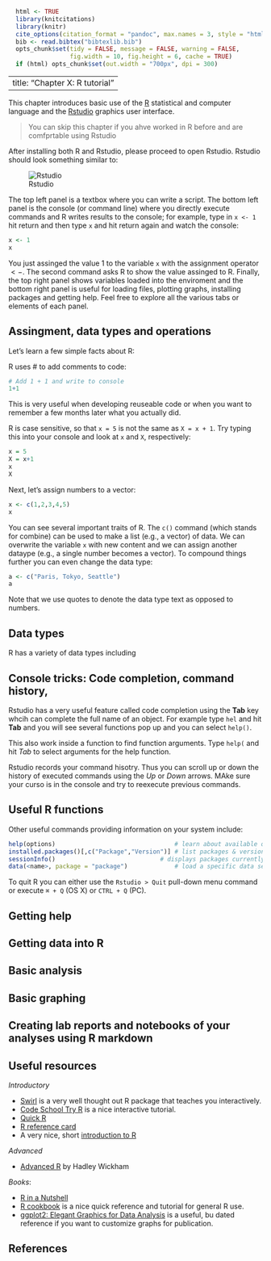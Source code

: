```r
  html <- TRUE
  library(knitcitations)
  library(knitr)
  cite_options(citation_format = "pandoc", max.names = 3, style = "html", hyperlink = "to.doc")
  bib <- read.bibtex("bibtexlib.bib")
  opts_chunk$set(tidy = FALSE, message = FALSE, warning = FALSE, 
                 fig.width = 10, fig.height = 6, cache = TRUE)
  if (html) opts_chunk$set(out.width = "700px", dpi = 300)
```
---
title: "Chapter X:  R tutorial"
---

This chapter introduces basic use of the [R](http://www.r-project.org) statistical and computer language
and the [Rstudio](http://www.rstudio.com/ide/) graphics user interface. 

> You can skip this chapter if you ahve worked in R before and are comfprtable using Rstudio

After installing both R and Rstudio, please proceed to open Rstudio. Rstudio should look something similar to:

![Rstudio](images/Rstudio.tiff)

The top left panel is a textbox where you can write a script. The bottom left panel is the console (or command line) where you directly execute commands and R writes results to the console; for example, type in `x <- 1` hit return and then type `x` and hit return again and watch the console:

```r
x <- 1
x
```

You just assinged the value 1 to the variable `x` with the assignment operator $<-$. The second command asks R to show the value assinged to R. Finally, the top right panel shows variables loaded into the enviroment and the bottom right panel is useful for loading files, plotting graphs, installing packages and getting help. Feel free to explore all the various tabs or elements of each panel. 

Assingment, data types and operations
---

Let's learn a few simple facts about R:

R uses # to add comments to code:
```r
# Add 1 + 1 and write to console
1+1
```

This is very useful when developing reuseable code or when you want to remember a few months later what you actually did.

R is case sensitive, so that `x = 5` is not the same as  `X = x + 1`. Try typing this into your console and look at `x` and `X`, respectively:
```r
x = 5
X = x+1
x
X
```

Next, let's assign numbers to a vector:
```r
x <- c(1,2,3,4,5)
x
```

You can see several important traits of R. The `c()` command (which stands for combine) can be used to make a list (e.g., a vector) of data. We can overwrite the variable `x` with new content and we can assign another dataype (e.g., a single number becomes a vector). To compound things further you can even change the data type:
```r
a <- c("Paris, Tokyo, Seattle")
a
```
Note that we use quotes to denote the data type text as opposed to numbers.

Data types
---

R has a variety of data types including 

Console tricks: Code completion, command history, 
---

Rstudio has a very useful feature called code completion using the **Tab** key whcih can complete the full name of an object. For example type `hel` and hit **Tab** and you will see several functions pop up and you can select `help()`. 

This also work inside a function to find function arguments. Type `help(` and hit *Tab* to select arguments for the help function.

Rstudio records your command hisotry. Thus you can scroll up or down the history of executed commands using the *Up* or *Down* arrows. MAke sure your curso is in the console and try to reexecute previous commands.

Useful R functions
---

Other useful commands providing information on your system include:

```r
help(options)                                 # learn about available options
installed.packages()[,c("Package","Version")] # list packages & versions installed
sessionInfo()  							  # displays packages currently loaded
data(<name>, package = "package")             # load a specific data set from a specific package
```

To quit R you can either use the `Rstudio > Quit` pull-down menu command or execute `⌘ + Q` (OS X) or `CTRL + Q` (PC). 

Getting help
---

Getting data into R
---

Basic analysis
---

Basic graphing
---

Creating lab reports and notebooks of your analyses using R markdown
---


Useful resources
---

*Introductory*

 - [Swirl](http://swirlstats.com/) is a very well thought out R package that teaches you interactively.
 - [Code School Try R](https://www.codeschool.com/courses/try-r) is a nice interactive tutorial. 
 - [Quick R](http://www.statmethods.net/interface/help.html)
 - [R reference card](http://cran.r-project.org/doc/contrib/Short-refcard.pdf)
 - A very nice, short [introduction to R](http://ateucher.github.io/rcourse_site/index.html)

*Advanced*

 - [Advanced R](http://adv-r.had.co.nz/) by Hadley Wickham

*Books*:

 - [R in a Nutshell](http://oreilly.com/catalog/9780596801717) 
 - [R cookbook]() is a nice quick reference and tutorial for general R use.
 - [ggplot2: Elegant Graphics for Data Analysis]() is a useful, bu dated reference if you want to customize graphs for publication. 

References
----------

<!---- Reference list ---->
